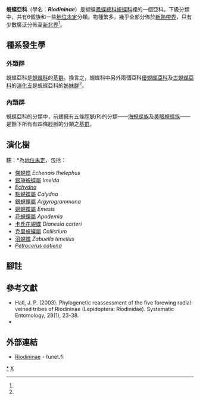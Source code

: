 {{NoteTA|G1=Butterfly}}
{{Automatic Taxobox
| taxon = Riodininae
| fossil_range = {{fossilrange|82|0|earliest=93}}<small>從[[白堊紀|白堊紀]]至今<ref name=e2015>Espeland, M., Hall, J. P., DeVries, P. J., Lees, D. C., Cornwall, M., Hsu, Y. F., ... & Salzman, S. 2015. Ancient Neotropical origin and recent recolonisation: Phylogeny, biogeography and diversification of the Riodinidae (Lepidoptera: Papilionoidea). Molecular phylogenetics and evolution, 93, 296-306. {{en}}</ref></small>
| image = Chorinea octaurius.JPG
| image_width = 300px
| image_caption = 長尾鳳蜆蝶<br />''Chorinea octaurius''
| authority = Grote, 1895
| diversity = 共125屬；985種
| diversity_link = 生物多樣性
| subdivision_ranks = 族
| subdivision = 
* [[海蜆蝶族|海蜆蝶族]] ''Eurybiini''
* [[鬚緣蜆蝶族|鬚緣蜆蝶族]] ''Helicopini''
* [[美眼蜆蝶族|美眼蜆蝶族]] ''Mesosemiini''
* [[蛺蜆蝶族|蛺蜆蝶族]] ''Nymphidiini''
* [[蜆蝶族|蜆蝶族]] ''Riodinini''
* [[樹蜆蝶族|樹蜆蝶族]] ''Symmachiini''
亦有[[地位未定|地位未定]]分類，詳閱正文。
}}

'''蜆蝶亞科'''（學名：'''''Riodininae'''''）是蝴蝶[[鳳蝶總科|鳳蝶總科]][[蜆蝶科|蜆蝶科]]裡的一個亞科。下級分類中，共有6個族和一些[[地位未定|地位未定]]分類。物種繁多，幾乎全部分佈於[[新熱帶界|新熱帶界]]，只有少數廣泛分佈至[[新北界|新北界]]<ref name=e2015/>。

== 種系發生學 ==
=== 外類群 ===
蜆蝶亞科是[[蜆蝶科|蜆蝶科]]的[[基群|基群]]。換言之，蜆蝶科中另外兩個亞科[[優蜆蝶亞科|優蜆蝶亞科]]及[[古蜆蝶亞科|古蜆蝶亞科]]的[[演化支|演化支]]是蜆蝶亞科的[[姊妹群|姊妹群]]<ref name=e2015/>。
{{clade
|label1=[[蜆蝶科|蜆蝶科]] | thickness=3
|1={{clade
|2={{clade
|2= [[古蜆蝶亞科|古蜆蝶亞科]]
|1=[[優蜆蝶亞科|優蜆蝶亞科]]}}
|1=蜆蝶亞科 | thickness=3
}}}}

=== 內類群 ===
蜆蝶亞科的分類中，前翅擁有五條脛脈(R)的分類——[[海蜆蝶族|海蜆蝶族]]及[[美眼蜆蝶族|美眼蜆蝶族]]——是餘下所有有四條脛脈的分類之[[基群|基群]]。

== 演化樹 ==
{{clade
|label1='''蜆蝶亞科'''
|1={{clade
|label1=<small>(前翅脛脈五條)</small>
|1={{clade
|1=[[海蜆蝶族|海蜆蝶族]] ''Eurybiini''
|2={{clade
|1=[[美眼蜆蝶族|美眼蜆蝶族]] ''Mesosemiini''
|2={{clade
|label1=<small>(前翅脛脈四條)</small>
|1={{clade
|1={{clade
|1=''Echenais'' 演化支*
|2=[[蛺蜆蝶族|蛺蜆蝶族]] ''Nymphidiini''}}
|2={{clade
|1={{clade
|1=[[銀蜆蝶屬|銀蜆蝶屬]]*
|2=[[樹蜆蝶族|樹蜆蝶族]] ''Symmachiini''}}
|2={{clade
|1={{clade
|1=[[鬚緣蜆蝶族|鬚緣蜆蝶族]] ''Helicopini''
|2=螟蜆蝶-花蜆蝶演化支*}}
|2={{clade
|1=卡氏花蜆蝶 ''Dianesia carteri'' *
|2=[[蜆蝶族|蜆蝶族]] ''Riodinini''}}}}}}}}}}}}}}}}}}
'''註'''：*為[[地位未定|地位未定]]，包括：
* [[悌蜆蝶|悌蜆蝶]] ''Echenais thelephus''
* [[銀旖蜆蝶屬|銀旖蜆蝶屬]] ''Imelda''
* ''[[Echydna|Echydna]]''
* [[點蜆蝶屬|點蜆蝶屬]] ''Calydna''
* [[銀蜆蝶屬|銀蜆蝶屬]] ''Argyrogrammana''
* [[螟蜆蝶屬|螟蜆蝶屬]] ''Emesis''
* [[花蜆蝶屬|花蜆蝶屬]] ''Apodemia''
* [[卡氏花蜆蝶|卡氏花蜆蝶]] ''Dianesia carteri''
* [[克里蜆蝶屬|克里蜆蝶屬]] ''Callistium''
* [[沼蜆蝶|沼蜆蝶]] ''Zabuella tenellus''
* ''[[Petrocerus_catiena|Petrocerus catiena]]''

== 腳註 ==
<references/>

== 參考文獻 ==
{{Commons category|Riodininae}}
{{Wikispecies|Riodininae}}
* Hall, J. P. (2003). Phylogenetic reassessment of the five forewing radial‐veined tribes of Riodininae (Lepidoptera: Riodinidae). Systematic Entomology, 28(1), 23-38.
* {{Cite book | author = 寿建新, 周尧, 李宇飞 | title = 世界蝴蝶分類名錄 | location = 中國 | publisher = 陝西科學技術出版社 | date = 2006-04-01 | ISBN = 9787536936768}}

== 外部連結 ==
* [http://ftp.funet.fi/pub/sci/bio/life/insecta/lepidoptera/ditrysia/papilionoidea/riodinidae/#Riodininae Riodininae] {{Wayback|url=http://ftp.funet.fi/pub/sci/bio/life/insecta/lepidoptera/ditrysia/papilionoidea/riodinidae/#Riodininae |date=20161001185627 }} - funet.fi {{en}}

{{蝴蝶分類}}
{{蜆蝶亞科|state=expanded}}
{{Taxonbar|from=Q2641594}}

[[Category:蜆蝶亞科|*]]
[[Category:蜆蝶科|X]]